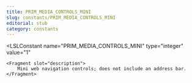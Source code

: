 ```yaml
---
title: PRIM_MEDIA_CONTROLS_MINI
slug: constants/PRIM_MEDIA_CONTROLS_MINI
editorial: stub
category: constants
---
```


<LSLConstant
	name="PRIM_MEDIA_CONTROLS_MINI"
	type="integer"
	value="1"
>
	<Fragment slot="description">
		Mini web navigation controls; does not include an address bar.
	</Fragment>
</LSLConstant>
